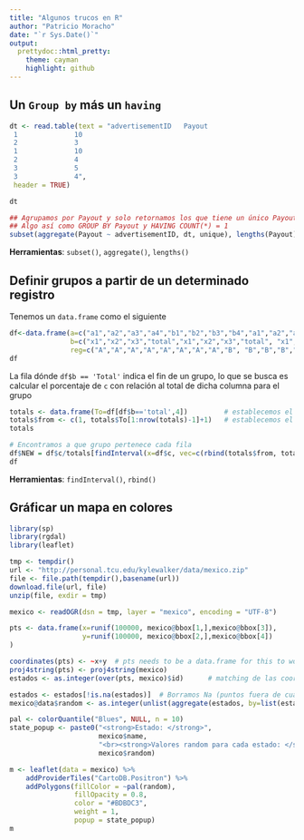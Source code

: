 ```yaml
---
title: "Algunos trucos en R"
author: "Patricio Moracho"
date: "`r Sys.Date()`"
output:
  prettydoc::html_pretty:
    theme: cayman
    highlight: github
---
```


## Un `Group by` más un `having`

```r
dt <- read.table(text = "advertisementID   Payout  
 1              10  
 2              3  
 1              10  
 2              4 
 3              5
 3              4",
 header = TRUE)

dt

## Agrupamos por Payout y solo retornamos los que tiene un único Payout
## Algo así como GROUP BY Payout y HAVING COUNT(*) = 1
subset(aggregate(Payout ~ advertisementID, dt, unique), lengths(Payout)==1)
```
**Herramientas**: `subset()`, `aggregate()`, `lengths()`

## Definir grupos a partir de un determinado registro

Tenemos un `data.frame` como el siguiente

```r
df<-data.frame(a=c("a1","a2","a3","a4","b1","b2","b3","b4","a1","a2","a3","a4","b1","b2","b3","b4"), 
               b=c("x1","x2","x3","total","x1","x2","x3","total", "x1","x2","x3","total","x1","x2","x3","total"), 
               reg=c("A","A","A","A","A","A","A","A","B", "B","B","B","B","B","B","B"), c=c(1:16))
df
```

La fila dónde `df$b == 'Total'` indica el fin de un grupo, lo que se busca es calcular el porcentaje de `c` con relación al total de dicha columna para el grupo

```r
totals <- data.frame(To=df[df$b=='total',4])         # establecemos el hasta de cada grupo
totals$from <- c(1, totals$To[1:nrow(totals)-1]+1)   # establecemos el desde, 1 y cada hasta - 1
totals

# Encontramos a que grupo pertenece cada fila
df$NEW = df$c/totals[findInterval(x=df$c, vec=c(rbind(totals$from, totals$to))), 1]
df
```
**Herramientas**: `findInterval()`, `rbind()`

## Gráficar un mapa en colores

```r
library(sp)
library(rgdal)
library(leaflet)

tmp <- tempdir()
url <- "http://personal.tcu.edu/kylewalker/data/mexico.zip"
file <- file.path(tempdir(),basename(url))
download.file(url, file)
unzip(file, exdir = tmp)

mexico <- readOGR(dsn = tmp, layer = "mexico", encoding = "UTF-8")

pts <- data.frame(x=runif(100000, mexico@bbox[1,],mexico@bbox[3]), 
                  y=runif(100000, mexico@bbox[2,],mexico@bbox[4])
)

coordinates(pts) <- ~x+y  # pts needs to be a data.frame for this to work
proj4string(pts) <- proj4string(mexico)
estados <- as.integer(over(pts, mexico)$id)      # matching de las coordenadas con los estados

estados <- estados[!is.na(estados)]  # Borramos Na (puntos fuera de cualquier estado)
mexico@data$random <- as.integer(unlist(aggregate(estados, by=list(estados), FUN=sum)[2]))

pal <- colorQuantile("Blues", NULL, n = 10)
state_popup <- paste0("<strong>Estado: </strong>", 
                      mexico$name, 
                      "<br><strong>Valores random para cada estado: </strong>", 
                      mexico$random)

m <- leaflet(data = mexico) %>%
    addProviderTiles("CartoDB.Positron") %>%
    addPolygons(fillColor = ~pal(random), 
                fillOpacity = 0.8, 
                color = "#BDBDC3", 
                weight = 1, 
                popup = state_popup)
m
```
